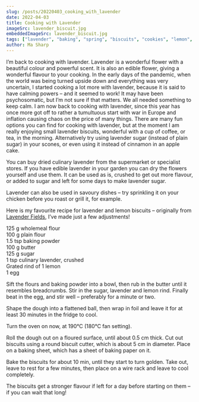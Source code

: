 ```yaml
---
slug: /posts/20220403_cooking_with_lavender
date: 2022-04-03
title: Cooking with Lavender
imageSrc: lavender_biscuit.jpg
embeddedImageSrc: lavender_biscuit.jpg
tags: ["lavender", "baking", "spring", "biscuits", "cookies", "lemon", "herbs"]
author: Ma Sharp
---
```


I’m back to cooking with lavender. Lavender is a wonderful flower with a beautiful colour and powerful scent. It is also an edible flower, giving a wonderful flavour to your cooking. In the early days of the pandemic, when the world was being turned upside down and everything was very uncertain, I started cooking a lot more with lavender, because it is said to have calming powers – and it seemed to work! It may have been psychosomatic, but I’m not sure if that matters. We all needed something to keep calm. I am now back to cooking with lavender, since this year has once more got off to rather a tumultuous start with war in Europe and inflation causing chaos on the price of many things. There are many fun options you can find for cooking with lavender, but at the moment I am really enjoying small lavender biscuits, wonderful with a cup of coffee, or tea, in the morning. Alternatively try using lavender sugar (instead of plain sugar) in your scones, or even using it instead of cinnamon in an apple cake.  

You can buy dried culinary lavender from the supermarket or specialist stores. If you have edible lavender in your garden you can dry the flowers yourself and use them. It can be used as is, crushed to get out more flavour, or added to sugar and left for some days to make lavender sugar.  

Lavender can also be used in savoury dishes – try sprinkling it on your chicken before you roast or grill it, for example.  

Here is my favourite recipe for lavender and lemon biscuits – originally from [Lavender Fields](https://www.lavenderfields.co.uk), I’ve made just a few adjustments!  

125 g wholemeal flour  
100 g plain flour  
1.5 tsp baking powder  
100 g butter  
125 g sugar  
1 tsp culinary lavender, crushed  
Grated rind of 1 lemon  
1 egg  

Sift the flours and baking powder into a bowl, then rub in the butter until it resembles breadcrumbs. Stir in the sugar, lavender and lemon rind. Finally beat in the egg, and stir well – preferably for a minute or two.  

Shape the dough into a flattened ball, then wrap in foil and leave it for at least 30 minutes in the fridge to cool.  

Turn the oven on now, at 190°C (180°C fan setting).  

Roll the dough out on a floured surface, until about 0.5 cm thick. Cut out biscuits using a round biscuit cutter, which is about 5 cm in diameter. Place on a baking sheet, which has a sheet of baking paper on it.  

Bake the biscuits for about 10 min, until they start to turn golden. Take out, leave to rest for a few minutes, then place on a wire rack and leave to cool completely.  

The biscuits get a stronger flavour if left for a day before starting on them – if you can wait that long! 
